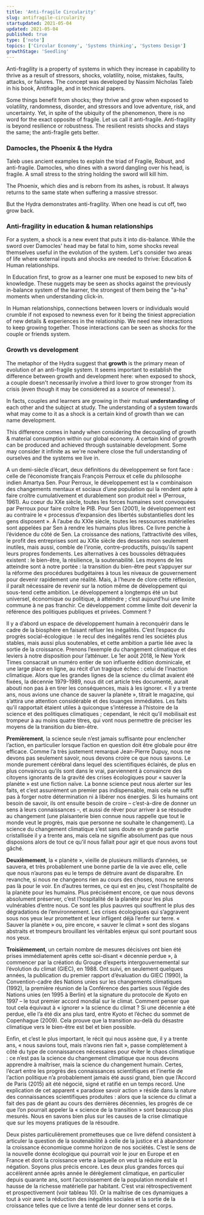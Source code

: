 ```yaml
---
title: 'Anti-fragile Circularity'
slug: antifragile-circularity
startupdated: 2021-05-04
updated: 2021-05-04
published: true
type: ['note']
topics: ['Circular Economy', 'Systems thinking', 'Systems Design']
growthStage: 'Seedling'
---
```


<SimpleCard width="700px">

<p  style={{ textAlign: 'center' }}> Anti-fragility is a property of systems in which they increase in capability to thrive as a result of stressors, shocks, volatility, noise, mistakes, faults, attacks, or failures. The concept was developed by Nassim Nicholas Taleb in his book, Antifragile, and in technical papers.</p>

</SimpleCard>

Some things benefit from shocks; they thrive and grow when exposed to volatility, randomness, disorder, and stressors and love adventure, risk, and uncertainty. Yet, in spite of the ubiquity of the phenomenon, there is no word for the exact opposite of fragile. Let us call it anti-fragile. Anti-fragility is beyond resilience or robustness. The resilient resists shocks and stays the same; the anti-fragile gets better.

### Damocles, the Phoenix & the Hydra

Taleb uses ancient examples to explain the triad of Fragile, Robust, and anti-fragile. Damocles, who dines with a sword dangling over his head, is fragile. A small stress to the string holding the sword will kill him.

The Phoenix, which dies and is reborn from its ashes, is robust. It always returns to the same state when suffering a massive stressor.

But the Hydra demonstrates anti-fragility. When one head is cut off, two grow back.

<FullWidthImage width="980px"  alt="The Hydra, Damocles & the Phoenix" src="https://res.cloudinary.com/thisisatriumph/image/upload/v1633980926/Damocles_stlutz.png" alt="Damocles, the Phoenix & the Hydra"/>

### Anti-fragility in education & human relationships

For a system, a shock is a new event that puts it into dis-balance. While the sword over Damocles' head may be fatal to him, some shocks reveal themselves useful in the evolution of the system. Let's consider two areas of life where external inputs and shocks are needed to thrive: Education & Human relationships. 

In Education first, to grow as a learner one must be exposed to new bits of knowledge. These nuggets may be seen as shocks against the previously in-balance system of the learner, the strongest of them being the "a-ha" moments when understanding click-in. 

<FullWidthImage width="700px"  alt="Eureka, he said." src="https://res.cloudinary.com/thisisatriumph/image/upload/v1629470921/Eureka__Archimede_wrne4c.jpg" />

In Human relationships, connections between lovers or individuals would crumble if not exposed to newness even for it being the tiniest appreciation of new details & experiences in the relationship. We need new interactions to keep growing together. Those interactions can be seen as shocks for the couple or friends system. 

### Growth vs development 
The metaphor of the Hydra suggest that **growth** is the primary mean of evolution of an anti-fragile system. It seems important to establish the difference between growth and development here: when exposed to shock, a couple doesn't necessarily involve a third lover to grow stronger from its crisis (even though it may be considered as a source of newness! ). 

In facts, couples and learners are growing in their mutual **understanding** of each other and the subject at study. The understanding of a system towards what may come to it as a shock is a certain kind of growth than we can name development. 

This difference comes in handy when considering the decoupling of growth & material consumption within our global economy. A certain kind of growth can be produced and achieved through sustainable development. Some may consider it infinite as we're nowhere close the full understanding of ourselves and the systems we live in. 

A un demi-siècle d’écart, deux définitions du développement se font face : celle de l’économiste français François Perroux et celle du philosophe indien Amartya Sen. Pour Perroux, le développement est la « combinaison des changements mentaux et sociaux d’une population qui la rendent apte à faire croître cumulativement et durablement son produit réel » (Perroux, 1961). Au coeur du XXe siècle, toutes les forces humaines sont convoquées par Perroux pour faire croître le PIB. Pour Sen (2001), le développement est au contraire le « processus d’expansion des libertés substantielles dont les gens disposent ». À l’aube du XXIe siècle, toutes les ressources matérielles sont appelées par Sen à rendre les humains plus libres. Ce livre penche à l’évidence du côté de Sen. La croissance des nations, l’attractivité des villes, le profit des entreprises sont au XXIe siècle des desseins non seulement inutiles, mais aussi, comble de l’ironie, contre-productifs, puisqu’ils sapent leurs propres fondements. Les alternatives à ces boussoles détraquées existent : le bien-être, la résilience, la soutenabilité. Les moyens de les atteindre sont à notre portée : la transition du bien-être peut s’appuyer sur la réforme des procédures budgétaires à tous les niveaux de gouvernement pour devenir rapidement une réalité. Mais, à l’heure de clore cette réflexion, il paraît nécessaire de revenir sur la notion même de développement qui sous-tend cette ambition.
Le développement a longtemps été un but universel, économique ou politique, à atteindre ; c’est aujourd’hui une limite commune à ne pas franchir. Ce développement comme limite doit devenir la référence des politiques publiques et privées. Comment ?

Il y a d’abord un espace de développement humain à reconquérir dans le cadre de la biosphère en faisant refluer les inégalités. C’est l’espace du progrès social-écologique : le recul des inégalités rend les sociétés plus stables, mais aussi plus soutenables, et cette ambition a partie liée avec la sortie de la croissance. Prenons l’exemple du changement climatique et des leviers à notre disposition pour l’atténuer. Le 1er août 2018, le New York Times consacrait un numéro entier de son influente édition dominicale, et une large place en ligne, au récit d’un tragique échec : celui de l’inaction climatique. Alors que les grandes lignes de la science du climat avaient été fixées, la décennie 1979-1989, nous dit cet article très documenté, aurait abouti non pas à en tirer les conséquences, mais à les ignorer. « Il y a trente ans, nous avions une chance de sauver la planète », titrait le magazine, qui s’attira une attention considérable et des louanges immédiates. Les faits qu’il rapportait étaient utiles à quiconque s’intéresse à l’histoire de la science et des politiques climatiques ; cependant, le récit qu’il mobilisait est trompeur à au moins quatre titres, qui vont nous permettre de préciser les moyens de la transition du bien-être.

**Premièrement**, la science seule n’est jamais suffisante pour enclencher l’action, en particulier lorsque l’action en question doit être globale pour être efficace. Comme l’a très justement remarqué Jean-Pierre Dupuy, nous ne devons pas seulement savoir, nous devons croire ce que nous savons. Le monde purement cérébral dans lequel des scientifiques éclairés, de plus en plus convaincus qu’ils sont dans le vrai, parviennent à convaincre des citoyens ignorants de la gravité des crises écologiques pour « sauver la planète » est une fiction naïve. La bonne science peut nous alerter sur les faits, et c’est assurément un premier pas indispensable, mais cela ne suffit pas à forger notre détermination ni à libérer nos énergies. Si les humains ont besoin de savoir, ils ont ensuite besoin de croire – c’est-à-dire de donner un sens à leurs connaissances –, et aussi de rêver pour arriver à se résoudre au changement (une plaisanterie bien connue nous rappelle que tout le monde veut le progrès, mais que personne ne souhaite le changement). La science du changement climatique s’est sans doute en grande partie cristallisée il y a trente ans, mais cela ne signifie absolument pas que nous disposions alors de tout ce qu’il nous fallait pour agir et que nous avons tout gâché. 

**Deuxièmement**, la « planète », vieille de plusieurs milliards d’années, se sauvera, et très probablement une bonne partie de la vie avec elle, celle que nous n’aurons pas eu le temps de détruire avant de disparaître. En revanche, si nous ne changeons rien au cours des choses, nous ne serons pas là pour le voir. En d’autres termes, ce qui est en jeu, c’est l’hospitalité de la planète pour les humains. Plus précisément encore, ce que nous devons absolument préserver, c’est l’hospitalité de la planète pour les plus vulnérables d’entre nous. Ce sont les plus pauvres qui souffrent le plus des dégradations de l’environnement. Les crises écologiques qui s’aggravent sous nos yeux leur promettent et leur infligent déjà l’enfer sur terre. « Sauver la planète » ou, pire encore, « sauver le climat » sont des slogans abstraits et trompeurs brouillant les véritables enjeux qui sont pourtant sous nos yeux. 

**Troisièmement**, un certain nombre de mesures décisives ont bien été prises immédiatement après cette soi-disant « décennie perdue », à commencer par la création du Groupe d’experts intergouvernemental sur l’évolution du climat (GIEC), en 1988. Ont suivi, en seulement quelques années, la publication du premier rapport d’évaluation du GIEC (1990), la Convention-cadre des Nations unies sur les changements climatiques (1992), la première réunion de la Conférence des parties sous l’égide des Nations unies (en 1995 à Berlin) et la signature du protocole de Kyoto en 1997 – le tout premier accord mondial sur le climat. Comment penser que tout cela équivaut à « ignorer » la science du climat ? Si une décennie a été perdue, elle l’a été dix ans plus tard, entre Kyoto et l’échec du sommet de Copenhague (2009). Cela prouve que la transition au-delà du désastre climatique vers le bien-être est bel et bien possible. 

Enfin, et c’est le plus important, le récit qui nous assène que, il y a trente ans, « nous savions tout, mais n’avons rien fait », passe complètement à côté du type de connaissances nécessaires pour éviter le chaos climatique : ce n’est pas la science du changement climatique que nous devons apprendre à maîtriser, mais la science du changement humain. Certes, l’écart entre les progrès des connaissances scientifiques et l’inertie de l’action politique n’a probablement jamais été aussi grand, bien que l’Accord de Paris (2015) ait été négocié, signé et ratifié en un temps record. Une explication de cet apparent « paradoxe savoir action » réside dans la nature des connaissances scientifiques produites : alors que la science du climat a fait des pas de géant au cours des dernières décennies, les progrès de ce que l’on pourrait appeler la « science de la transition » sont beaucoup plus mesurés. Nous en savons bien plus sur les causes de la crise climatique que sur les moyens pratiques de la résoudre.

Deux pistes particulièrement prometteuses que ce livre défend consistent à articuler la question de la soutenabilité à celle de la justice et à abandonner la croissance économique comme horizon de nos sociétés. C’est le sens de la nouvelle donne écologique qui pourrait voir le jour en Europe et en France et dont la croissance verte a laquelle on veut la réduire est la négation. Soyons plus précis encore. Les deux plus grandes forces qui accélèrent année après année le dérèglement climatique, en particulier depuis quarante ans, sont l’accroissement de la population mondiale et l hausse de la richesse matérielle par habitant. C’est vrai rétrospectivement et prospectivement (voir tableau 10). Or la maîtrise de ces dynamiques a tout à voir avec la réduction des inégalités sociales et la sortie de la croissance telles que ce livre a tenté de leur donner sens et corps.

<ComingSoon />
